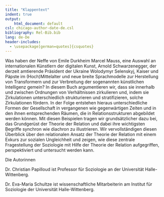```yaml
---
title: "Klappentext"
indent: true
output:
    html_document: default
csl: chicago-author-date-de.csl
bibliography: Rel-Bib.bib
lang: de-De
header-includes:
  - \usepackage[german=quotes]{csquotes}
---
```


Was haben der Neffe von Emile Durkheim Marcel Mauss, eine Auswahl an internationalen Künstlern der digitalen Kunst, Arnold Schwarzenegger, der derzeit amtierende Präsident der Ukraine Wolodymyr Selenskyj, Kaiser und Päpste im (Hoch)Mittelalter und neue breite Sprachmodelle zur Herstellung von Transformern und zur Verbreitung der sogenannten künstlichen Intelligenz gemein? In diesem Buch argumentieren wir, dass sie innerhalb und zwischen Ordnungen von Verhältnissen zirkulieren und, indem sie Zirkulationen unterschiedlich strukturieren und stratifizieren, solche Zirkulationen fördern. In der Folge entstehen hieraus unterschiedliche Formen der Gesellschaft in vergangenen wie gegenwärtigen Zeiten und in den ihnen entsprechenden Räumen, die in Relationsstrukturen abgebildet werden können. Mit diesen Beispielen tragen wir grundsätzlicher dazu bei, das Grundgerüst der Theorie der Relation und dabei ihre wichtigsten Begriffe synchron wie diachron zu illustrieren. Wir vervollständigen diesen Überblick über den relationalen Ansatz der Theorie der Relation mit einem Exkurs zur sozialen Ungleichheit und zeigen, wie diese zentrale Fragestellung der Soziologie mit Hilfe der Theorie der Relation aufgegriffen, perspektiviert und untersucht werden kann.

Die Autorinnen

Dr. Christian Papilloud ist Professor für Soziologie an der Universität Halle-Wittenberg.

Dr. Eva-Maria Schultze ist wissenschaftliche Mitarbeiterin am Institut für Soziologie der Universität Halle-Wittenberg.

